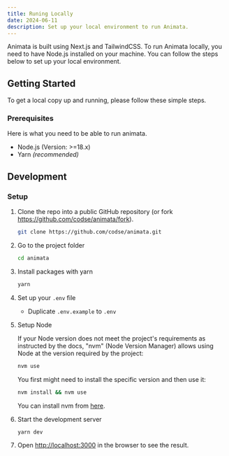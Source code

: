 ```yaml
---
title: Runing Locally
date: 2024-06-11
description: Set up your local environment to run Animata.
---
```


Animata is built using Next.js and TailwindCSS. To run Animata locally, you need to have Node.js installed on your machine. You can follow the steps below to set up your local environment.

## Getting Started

To get a local copy up and running, please follow these simple steps.

### Prerequisites

Here is what you need to be able to run animata.

- Node.js (Version: >=18.x)
- Yarn _(recommended)_

## Development

### Setup

1. Clone the repo into a public GitHub repository (or fork https://github.com/codse/animata/fork).

   ```sh
   git clone https://github.com/codse/animata.git
   ```

2. Go to the project folder

   ```sh
   cd animata
   ```

3. Install packages with yarn

   ```sh
   yarn
   ```

4. Set up your `.env` file

   - Duplicate `.env.example` to `.env`

5. Setup Node

   If your Node version does not meet the project's requirements as instructed by the docs, "nvm" (Node Version Manager) allows using Node at the version required by the project:

   ```sh
   nvm use
   ```

   You first might need to install the specific version and then use it:

   ```sh
   nvm install && nvm use
   ```

   You can install nvm from [here](https://github.com/nvm-sh/nvm).

6. Start the development server

   ```sh
   yarn dev
   ```

7. Open [http://localhost:3000](http://localhost:3000) in the browser to see the result.
